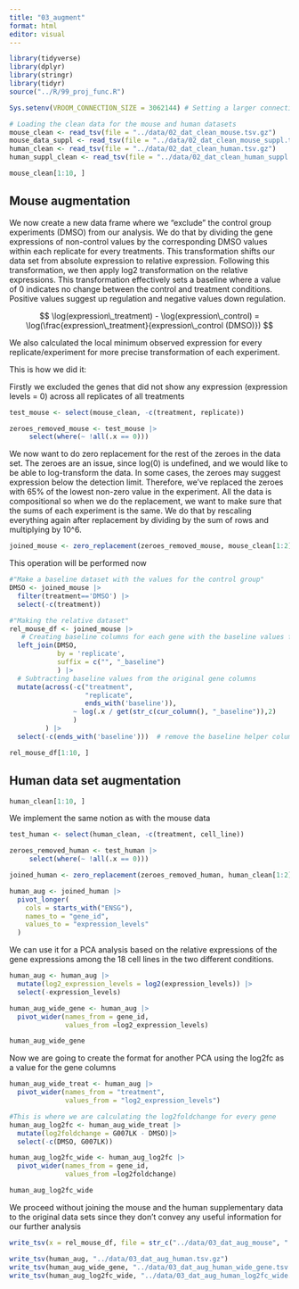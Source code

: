 ```yaml
---
title: "03_augment"
format: html
editor: visual
---
```


```r
library(tidyverse)
library(dplyr)
library(stringr)
library(tidyr)
source("../R/99_proj_func.R")

Sys.setenv(VROOM_CONNECTION_SIZE = 3062144) # Setting a larger connection buffer to be able to load the data

# Loading the clean data for the mouse and human datasets
mouse_clean <- read_tsv(file = "../data/02_dat_clean_mouse.tsv.gz")
mouse_data_suppl <- read_tsv(file = "../data/02_dat_clean_mouse_suppl.tsv.gz")
human_clean <- read_tsv(file = "../data/02_dat_clean_human.tsv.gz")
human_suppl_clean <- read_tsv(file = "../data/02_dat_clean_human_suppl.tsv.gz")
```

```r
mouse_clean[1:10, ]
```

## Mouse augmentation

We now create a new data frame where we "exclude" the control group experiments (DMSO) from our analysis. We do that by dividing the gene expressions of non-control values by the corresponding DMSO values within each replicate for every treatments. This transformation shifts our data set from absolute expression to relative expression. Following this transformation, we then apply log2 transformation on the relative expressions. This transformation effectively sets a baseline where a value of 0 indicates no change between the control and treatment conditions. Positive values suggest up regulation and negative values down regulation.

$$
\log(expression\_treatment) - \log(expression\_control) = \log(\frac{expression\_treatment}{expression\_control (DMSO)})
$$

We also calculated the local minimum observed expression for every replicate/experiment for more precise transformation of each experiment.

This is how we did it:

Firstly we excluded the genes that did not show any expression (expression levels = 0) across all replicates of all treatments

```r
test_mouse <- select(mouse_clean, -c(treatment, replicate))

zeroes_removed_mouse <- test_mouse |>
     select(where(~ !all(.x == 0)))
```

We now want to do zero replacement for the rest of the zeroes in the data set. The zeroes are an issue, since log(0) is undefined, and we would like to be able to log-transform the data. In some cases, the zeroes may suggest expression below the detection limit. Therefore, we've replaced the zeroes with 65% of the lowest non-zero value in the experiment. All the data is compositional so when we do the replacement, we want to make sure that the sums of each experiment is the same. We do that by rescaling everything again after replacement by dividing by the sum of rows and multiplying by 10\^6.

```r
joined_mouse <- zero_replacement(zeroes_removed_mouse, mouse_clean[1:2])
```

This operation will be performed now

```r
#"Make a baseline dataset with the values for the control group"
DMSO <- joined_mouse |>
  filter(treatment=='DMSO') |>
  select(-c(treatment))

#"Making the relative dataset"
rel_mouse_df <- joined_mouse |>
   # Creating baseline columns for each gene with the baseline values for each replicate
  left_join(DMSO,                   
            by = 'replicate',
            suffix = c("", "_baseline")
            ) |>
  # Subtracting baseline values from the original gene columns
  mutate(across(-c("treatment",
                   "replicate",
                   ends_with('baseline')),
                ~ log(.x / get(str_c(cur_column(), "_baseline")),2)
                )
         ) |> 
  select(-c(ends_with('baseline')))  # remove the baseline helper columns
```

```r
rel_mouse_df[1:10, ]
```

## Human data set augmentation

```r
human_clean[1:10, ]
```

We implement the same notion as with the mouse data

```r
test_human <- select(human_clean, -c(treatment, cell_line))

zeroes_removed_human <- test_human |>
     select(where(~ !all(.x == 0)))
```

```r
joined_human <- zero_replacement(zeroes_removed_human, human_clean[1:2])
```

```r
human_aug <- joined_human |> 
  pivot_longer(
    cols = starts_with("ENSG"),
    names_to = "gene_id",
    values_to = "expression_levels"
  )
```

We can use it for a PCA analysis based on the relative expressions of the gene expressions among the 18 cell lines in the two different conditions.

```r
human_aug <- human_aug |>
  mutate(log2_expression_levels = log2(expression_levels)) |>
  select(-expression_levels)
```

```r
human_aug_wide_gene <- human_aug |>
  pivot_wider(names_from = gene_id,
              values_from =log2_expression_levels)
```

```r
human_aug_wide_gene
```

Now we are going to create the format for another PCA using the log2fc as a value for the gene columns

```r
human_aug_wide_treat <- human_aug |>
  pivot_wider(names_from = "treatment",
              values_from = "log2_expression_levels")
```

```r
#This is where we are calculating the log2foldchange for every gene
human_aug_log2fc <- human_aug_wide_treat |>
  mutate(log2foldchange = G007LK - DMSO)|> 
  select(-c(DMSO, G007LK))
```

```r
human_aug_log2fc_wide <- human_aug_log2fc |>
  pivot_wider(names_from = gene_id,
              values_from =log2foldchange)
```

```r
human_aug_log2fc_wide
```

We proceed without joining the mouse and the human supplementary data to the original data sets since they don't convey any useful information for our further analysis

```r
write_tsv(x = rel_mouse_df, file = str_c("../data/03_dat_aug_mouse", ".tsv.gz"))

write_tsv(human_aug, "../data/03_dat_aug_human.tsv.gz")
write_tsv(human_aug_wide_gene, "../data/03_dat_aug_human_wide_gene.tsv.gz")
write_tsv(human_aug_log2fc_wide, "../data/03_dat_aug_human_log2fc_wide.tsv.gz")
```

